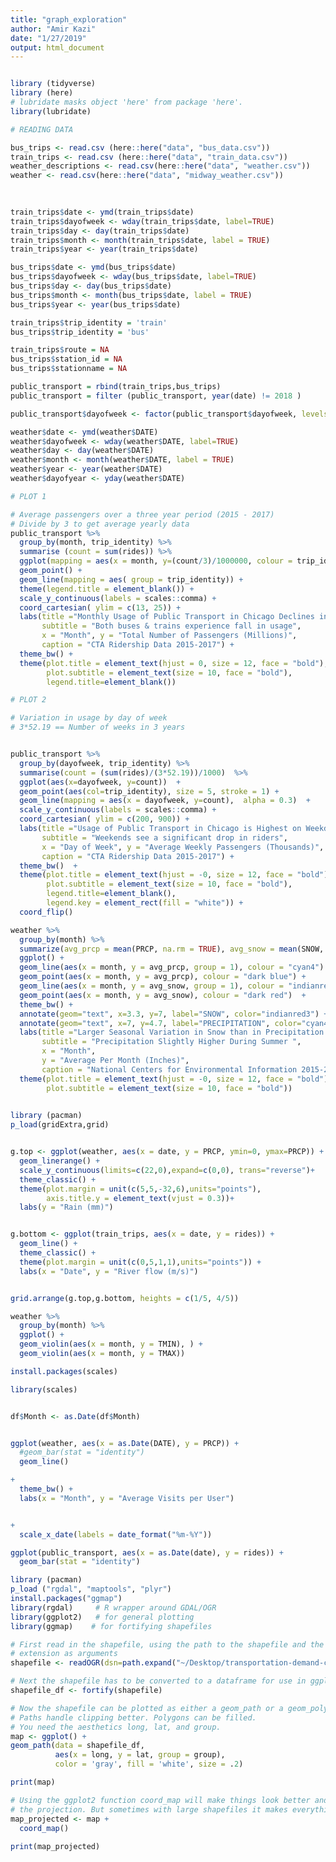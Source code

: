 ```yaml
---
title: "graph_exploration"
author: "Amir Kazi"
date: "1/27/2019"
output: html_document
---
```


```r
```


```r
library (tidyverse)
library (here)
# lubridate masks object 'here' from package 'here'.
library(lubridate)
```

```r
# READING DATA

bus_trips <- read.csv (here::here("data", "bus_data.csv"))
train_trips <- read.csv (here::here("data", "train_data.csv"))
weather_descriptions <- read.csv(here::here("data", "weather.csv"))
weather <- read.csv(here::here("data", "midway_weather.csv")) 
  
  
```

```r

train_trips$date <- ymd(train_trips$date)
train_trips$dayofweek <- wday(train_trips$date, label=TRUE)  
train_trips$day <- day(train_trips$date)
train_trips$month <- month(train_trips$date, label = TRUE)
train_trips$year <- year(train_trips$date)

bus_trips$date <- ymd(bus_trips$date)
bus_trips$dayofweek <- wday(bus_trips$date, label=TRUE)  
bus_trips$day <- day(bus_trips$date)
bus_trips$month <- month(bus_trips$date, label = TRUE)
bus_trips$year <- year(bus_trips$date)

train_trips$trip_identity = 'train'
bus_trips$trip_identity = 'bus'

train_trips$route = NA
bus_trips$station_id = NA
bus_trips$stationname = NA

public_transport = rbind(train_trips,bus_trips)
public_transport = filter (public_transport, year(date) != 2018 )

public_transport$dayofweek <- factor(public_transport$dayofweek, levels = c("Mon", "Tue", "Wed", "Thu", "Fri", "Sat", "Sun"))

weather$date <- ymd(weather$DATE)
weather$dayofweek <- wday(weather$DATE, label=TRUE)  
weather$day <- day(weather$DATE)
weather$month <- month(weather$DATE, label = TRUE)
weather$year <- year(weather$DATE)
weather$dayofyear <- yday(weather$DATE)

```


```r
# PLOT 1

# Average passengers over a three year period (2015 - 2017)
# Divide by 3 to get average yearly data 
public_transport %>%
  group_by(month, trip_identity) %>%
  summarise (count = sum(rides)) %>%
  ggplot(mapping = aes(x = month, y=(count/3)/1000000, colour = trip_identity)) + 
  geom_point() +
  geom_line(mapping = aes( group = trip_identity)) +
  theme(legend.title = element_blank()) + 
  scale_y_continuous(labels = scales::comma) +
  coord_cartesian( ylim = c(13, 25)) + 
  labs(title ="Monthly Usage of Public Transport in Chicago Declines in Winter", 
       subtitle = "Both buses & trains experience fall in usage",
       x = "Month", y = "Total Number of Passengers (Millions)",
       caption = "CTA Ridership Data 2015-2017") +
  theme_bw() +
  theme(plot.title = element_text(hjust = 0, size = 12, face = "bold"), 
        plot.subtitle = element_text(size = 10, face = "bold"),
        legend.title=element_blank())


```

```r
# PLOT 2

# Variation in usage by day of week
# 3*52.19 == Number of weeks in 3 years


public_transport %>%
  group_by(dayofweek, trip_identity) %>%
  summarise(count = (sum(rides)/(3*52.19))/1000)  %>%
  ggplot(aes(x=dayofweek, y=count))  +
  geom_point(aes(col=trip_identity), size = 5, stroke = 1) + 
  geom_line(mapping = aes(x = dayofweek, y=count),  alpha = 0.3)  +
  scale_y_continuous(labels = scales::comma) +
  coord_cartesian( ylim = c(200, 900)) + 
  labs(title ="Usage of Public Transport in Chicago is Highest on Weekdays", 
       subtitle = "Weekends see a significant drop in riders",
       x = "Day of Week", y = "Average Weekly Passengers (Thousands)",
       caption = "CTA Ridership Data 2015-2017") +
  theme_bw()  + 
  theme(plot.title = element_text(hjust = -0, size = 12, face = "bold"), 
        plot.subtitle = element_text(size = 10, face = "bold"), 
        legend.title=element_blank(),
        legend.key = element_rect(fill = "white")) +
  coord_flip()

```



```r


weather %>%
  group_by(month) %>%
  summarize(avg_prcp = mean(PRCP, na.rm = TRUE), avg_snow = mean(SNOW, na.rm = TRUE)) %>%
  ggplot() +
  geom_line(aes(x = month, y = avg_prcp, group = 1), colour = "cyan4") +
  geom_point(aes(x = month, y = avg_prcp), colour = "dark blue") +
  geom_line(aes(x = month, y = avg_snow, group = 1), colour = "indianred1") +
  geom_point(aes(x = month, y = avg_snow), colour = "dark red")  +
  theme_bw() + 
  annotate(geom="text", x=3.3, y=7, label="SNOW", color="indianred3") +
  annotate(geom="text", x=7, y=4.7, label="PRECIPITATION", color="cyan4") +
  labs(title ="Larger Seasonal Variation in Snow than in Precipitation in Chicago", 
       subtitle = "Precipitation Slightly Higher During Summer ",
       x = "Month", 
       y = "Average Per Month (Inches)",
       caption = "National Centers for Environmental Information 2015-2017") +
  theme(plot.title = element_text(hjust = -0, size = 12, face = "bold"), 
        plot.subtitle = element_text(size = 10, face = "bold"))
  

```



















```r
library (pacman)
p_load(gridExtra,grid)


g.top <- ggplot(weather, aes(x = date, y = PRCP, ymin=0, ymax=PRCP)) +
  geom_linerange() +
  scale_y_continuous(limits=c(22,0),expand=c(0,0), trans="reverse")+
  theme_classic() +
  theme(plot.margin = unit(c(5,5,-32,6),units="points"),
        axis.title.y = element_text(vjust = 0.3))+
  labs(y = "Rain (mm)")


g.bottom <- ggplot(train_trips, aes(x = date, y = rides)) +
  geom_line() +
  theme_classic() +
  theme(plot.margin = unit(c(0,5,1,1),units="points")) +
  labs(x = "Date", y = "River flow (m/s)")


grid.arrange(g.top,g.bottom, heights = c(1/5, 4/5))

```









```r

weather %>%
  group_by(month) %>%
  ggplot() + 
  geom_violin(aes(x = month, y = TMIN), ) +
  geom_violin(aes(x = month, y = TMAX))

```















```r

install.packages(scales)

library(scales)


df$Month <- as.Date(df$Month)


ggplot(weather, aes(x = as.Date(DATE), y = PRCP)) + 
  #geom_bar(stat = "identity") 
  geom_line()

+
  theme_bw() +
  labs(x = "Month", y = "Average Visits per User") 


+
  scale_x_date(labels = date_format("%m-%Y"))
```




```r

ggplot(public_transport, aes(x = as.Date(date), y = rides)) + 
  geom_bar(stat = "identity") 


```









```r
library (pacman)
p_load ("rgdal", "maptools", "plyr")
install.packages("ggmap")
library(rgdal)     # R wrapper around GDAL/OGR
library(ggplot2)   # for general plotting
library(ggmap)    # for fortifying shapefiles

# First read in the shapefile, using the path to the shapefile and the shapefile name minus the
# extension as arguments
shapefile <- readOGR(dsn=path.expand("~/Desktop/transportation-demand-chicago//ChiComArea.shp"))

# Next the shapefile has to be converted to a dataframe for use in ggplot2
shapefile_df <- fortify(shapefile)

# Now the shapefile can be plotted as either a geom_path or a geom_polygon.
# Paths handle clipping better. Polygons can be filled.
# You need the aesthetics long, lat, and group.
map <- ggplot() +
geom_path(data = shapefile_df, 
          aes(x = long, y = lat, group = group),
          color = 'gray', fill = 'white', size = .2)

print(map) 

# Using the ggplot2 function coord_map will make things look better and it will also let you change
# the projection. But sometimes with large shapefiles it makes everything blow up.
map_projected <- map +
  coord_map()
  
print(map_projected)

```
